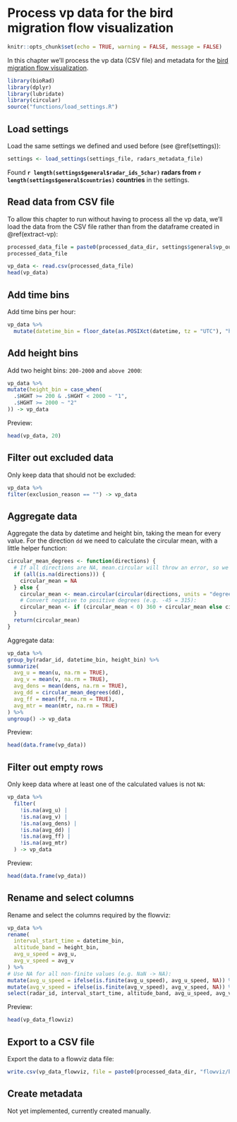 # Process vp data for the bird migration flow visualization {#vp-to-flowviz}

```r
knitr::opts_chunk$set(echo = TRUE, warning = FALSE, message = FALSE)
```

In this chapter we'll process the vp data (CSV file) and metadata for the [bird migration flow visualization](http://enram.github.io/bird-migration-flow-visualization/viz/).

```r
library(bioRad)
library(dplyr)
library(lubridate)
library(circular)
source("functions/load_settings.R")
```

## Load settings

Load the same settings we defined and used before (see \@ref(settings)):

```r
settings <- load_settings(settings_file, radars_metadata_file)
```

Found **`r length(settings$general$radar_ids_5char)` radars from `r length(settings$general$countries)` countries** in the settings.

## Read data from CSV file

To allow this chapter to run without having to process all the vp data, we'll load the data from the CSV file rather than from the dataframe created in \@ref(extract-vp):

```r
processed_data_file = paste0(processed_data_dir, settings$general$vp_output_file)
processed_data_file
```

```r
vp_data <- read.csv(processed_data_file)
head(vp_data)
```

## Add time bins

Add time bins per hour:

```r
vp_data %>%
  mutate(datetime_bin = floor_date(as.POSIXct(datetime, tz = "UTC"), "hour")) -> vp_data
```

## Add height bins

Add two height bins: `200-2000` and `above 2000`:

```r
vp_data %>%
mutate(height_bin = case_when(
  .$HGHT >= 200 & .$HGHT < 2000 ~ "1",
  .$HGHT >= 2000 ~ "2"
)) -> vp_data
```

Preview:

```r
head(vp_data, 20)
```

## Filter out excluded data

Only keep data that should not be excluded:

```r
vp_data %>%
filter(exclusion_reason == "") -> vp_data
```

## Aggregate data

Aggregate the data by datetime and height bin, taking the mean for every value. For the direction `dd` we need to calculate the circular mean, with a little helper function:

```r
circular_mean_degrees <- function(directions) {
  # If all directions are NA, mean.circular will throw an error, so we test it beforehand:
  if (all(is.na(directions))) {
    circular_mean = NA
  } else {
    circular_mean <- mean.circular(circular(directions, units = "degrees"), na.rm = TRUE)[[1]]
    # Convert negative to positive degrees (e.g. -45 = 315):
    circular_mean <- if (circular_mean < 0) 360 + circular_mean else circular_mean
  }
  return(circular_mean)
}
```

Aggregate data:

```r
vp_data %>%
group_by(radar_id, datetime_bin, height_bin) %>%
summarize(
  avg_u = mean(u, na.rm = TRUE),
  avg_v = mean(v, na.rm = TRUE),
  avg_dens = mean(dens, na.rm = TRUE),
  avg_dd = circular_mean_degrees(dd),
  avg_ff = mean(ff, na.rm = TRUE),
  avg_mtr = mean(mtr, na.rm = TRUE)
) %>%
ungroup() -> vp_data
```

Preview:

```r
head(data.frame(vp_data))
```

## Filter out empty rows

Only keep data where at least one of the calculated values is not `NA`:

```r
vp_data %>%
  filter(
    !is.na(avg_u) | 
    !is.na(avg_v) | 
    !is.na(avg_dens) | 
    !is.na(avg_dd) | 
    !is.na(avg_ff) |
    !is.na(avg_mtr)
  ) -> vp_data

```

Preview:

```r
head(data.frame(vp_data))
```

## Rename and select columns

Rename and select the columns required by the flowviz:

```r
vp_data %>%
rename(
  interval_start_time = datetime_bin,
  altitude_band = height_bin,
  avg_u_speed = avg_u,
  avg_v_speed = avg_v
) %>%
# Use NA for all non-finite values (e.g. NaN -> NA):
mutate(avg_u_speed = ifelse(is.finite(avg_u_speed), avg_u_speed, NA)) %>% 
mutate(avg_v_speed = ifelse(is.finite(avg_v_speed), avg_v_speed, NA)) %>%
select(radar_id, interval_start_time, altitude_band, avg_u_speed, avg_v_speed) -> vp_data_flowviz
```

Preview:

```r
head(vp_data_flowviz)
```

## Export to a CSV file

Export the data to a flowviz data file:

```r
write.csv(vp_data_flowviz, file = paste0(processed_data_dir, "flowviz/birds.csv"), na = "", row.names = FALSE)
```

## Create metadata

Not yet implemented, currently created manually.
